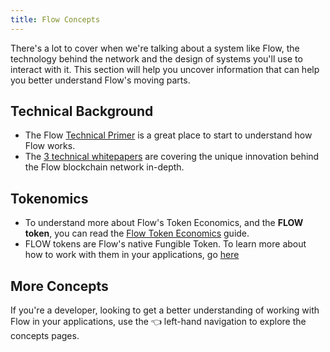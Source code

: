 ```yaml
---
title: Flow Concepts
---
```


There's a lot to cover when we're talking about a system like Flow, the technology behind the network
and the design of systems you'll use to interact with it. This section will help you uncover information that can help you better understand
Flow's moving parts.

## Technical Background

- The Flow [Technical Primer](https://www.onflow.org/primer) is a great place to start to understand how Flow works.
- The [3 technical whitepapers](https://www.onflow.org/technical-paper) are covering the unique innovation behind the Flow blockchain network in-depth.

## Tokenomics

- To understand more about Flow's Token Economics, and the **FLOW token**, you can read the [Flow Token Economics](https://www.onflow.org/flow-token-economics) guide.
- FLOW tokens are Flow's native Fungible Token. To learn more about how to work with them in your applications, go [here](/flow-token)

## More Concepts

If you're a developer, looking to get a better understanding of working with Flow in your applications,
use the 👈 left-hand navigation to explore the concepts pages.
